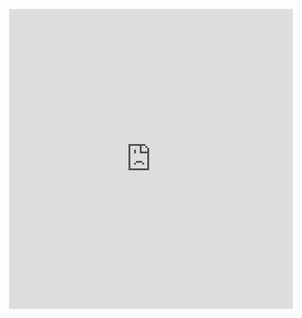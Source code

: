 <p style="text-align:center">
<iframe frameborder="0" height="480px"
        src="https://c3d.libretexts.org/CalcPlot3D/dynamicFigure/index.html?type=vector;vector=%3C-1,-2,1%3E;visible=true;color=rgb(255,0,255);size=3.6;initialpt=(0,0,0)&type=vector;vector=%3C.2,.6,-1%3E;visible=true;color=rgb(17,109,192);size=3.6;initialpt=(0,0,0)&type=text;text=U;visible=true;point=%3C-1,-2,1%3E;color=rgb(255,0,255);font=Times%20New%20Roman;fontsize=24pt;bold=true;italic=false;fontmath=true;align=Upper-right&type=text;text=W;visible=true;point=(.2,.6,-1);color=rgb(0,0,255);font=Times%20New%20Roman;fontsize=22pt;bold=true;italic=false;fontmath=false;align=Upper-right&type=z;z=7x-4y;visible=true;umin=-2;umax=2;vmin=-2.5;vmax=2.5;grid=30;format=constant;alpha=100;hidemyedges=false;constcol=rgb(204,204,204);view=0;contourcolor=red;fixdomain=true;contourplot=true;showcontourplot=false;firstvalue=-1;stepsize=0.2;numlevels=11;list=;uselist=false;xnum=46;ynum=46;show2d=false;hidesurface=false;hidelabels=true;showprojections=false;surfacecontours=true;projectioncolor=rgba(255,0,0,1);showxygrid=false;showxygridonbox=false;showconstraint=false&type=spacecurve;spacecurve=curve;x=-t;y=-2t;z=t;visible=true;width=2;view=0;tmin=-3;tmax=3;tsteps=20;color=rgb(255,0,255);showtrace=false;tval=0;constcol=true;twod=false;arrows=0;showpt=true;trace=true;vel=true;acc=true;osc=false;k=false;repeat=false;bounce=false;dashed=false;tanline=false;dropcurtain=false;showtvector=false;shownvector=false;showbvector=false;showtnbeqs=false;showtnblabels=false;showoscplane=false;showrectplane=false;shownormplane=false;optimizecurve=true;maxjointangle=10&type=spacecurve;spacecurve=curve;x=.2t;y=.6t;z=-t;visible=true;width=2;view=0;tmin=-4;tmax=4;tsteps=200;color=rgb(0,0,255);showtrace=false;tval=0;constcol=true;twod=false;arrows=0;showpt=true;trace=true;vel=true;acc=true;osc=false;k=false;repeat=false;bounce=false;dashed=false;tanline=false;dropcurtain=false;showtvector=false;shownvector=false;showbvector=false;showtnbeqs=false;showtnblabels=false;showoscplane=false;showrectplane=false;shownormplane=false;optimizecurve=true;maxjointangle=10&type=window;hsrmode=0;nomidpts=false;anaglyph=-1;center=8.296980996839793,-1.2779605139524894,5.433868167594959,1;focus=0,0,0,1;up=0.4700220158823048,0.6850698610553616,-0.556559601533854,1;transparent=false;alpha=140;twoviews=false;unlinkviews=false;axisextension=0.7;xaxislabel=x;yaxislabel=y;zaxislabel=z;edgeson=false;faceson=false;showbox=false;showaxes=false;showticks=false;perspective=true;centerxpercent=0.5;centerypercent=0.5;rotationsteps=30;autospin=true;xygrid=false;yzgrid=false;xzgrid=false;gridsonbox=false;gridplanes=false;gridcolor=rgb(128,128,128);xmin=-2;xmax=2;ymin=-2;ymax=2;zmin=-2;zmax=2;xscale=1;yscale=1;zscale=1;zcmin=-4;zcmax=4;xscalefactor=1;yscalefactor=1;zscalefactor=1;tracemode=-1;keep2d=false;zoom=1.072"
        width="90%">
</iframe>
</p>

